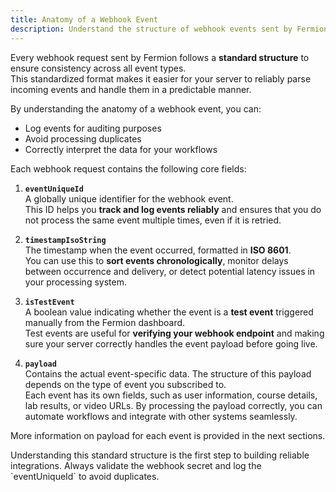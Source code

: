 ```yaml
---
title: Anatomy of a Webhook Event
description: Understand the structure of webhook events sent by Fermion.
---
```


Every webhook request sent by Fermion follows a **standard structure** to ensure consistency across all event types.  
This standardized format makes it easier for your server to reliably parse incoming events and handle them in a predictable manner.

By understanding the anatomy of a webhook event, you can:  
- Log events for auditing purposes  
- Avoid processing duplicates  
- Correctly interpret the data for your workflows  

Each webhook request contains the following core fields:

1. **`eventUniqueId`**  
   A globally unique identifier for the webhook event.  
   This ID helps you **track and log events reliably** and ensures that you do not process the same event multiple times, even if it is retried.

2. **`timestampIsoString`**  
   The timestamp when the event occurred, formatted in **ISO 8601**.  
   You can use this to **sort events chronologically**, monitor delays between occurrence and delivery, or detect potential latency issues in your processing system.

3. **`isTestEvent`**  
   A boolean value indicating whether the event is a **test event** triggered manually from the Fermion dashboard.  
   Test events are useful for **verifying your webhook endpoint** and making sure your server correctly handles the event payload before going live.

4. **`payload`**  
   Contains the actual event-specific data. The structure of this payload depends on the type of event you subscribed to.  
   Each event has its own fields, such as user information, course details, lab results, or video URLs. By processing the payload correctly, you can automate workflows and integrate with other systems seamlessly.
   
   
More information on payload for each event is provided in the next sections.

<Tip>
Understanding this standard structure is the first step to building reliable integrations.  
Always validate the webhook secret and log the `eventUniqueId` to avoid duplicates.
</Tip>
